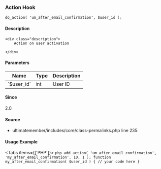
<UMBreadCrumb type="action"/>

### Action Hook    
    
```
do_action( 'um_after_email_confirmation', $user_id );
```

#### Description
    <div class="description">
        Action on user activation
 
    </div>

#### Parameters
            
<table className="table-auto mt-2 border dark:border-gray-500 p-5 text-sm text-left">
<thead>
<tr>
<th  className="px-3">Name</th>
<th  className="px-3">Type</th>
<th  className="px-3">Description</th>
</tr>
</thead>
<tbody>
               <tr >
               <td className="px-3 py-2">`$user_id`</td>
               <td className="px-3 py-2">int</td>
               <td className="px-3 py-2 text-sm">User ID</td>
               </tr>
</tbody>
</table>

#### Since
<div class="description">
2.0
</div>

#### Source
  - <Link href="https://github.com/ultimatemember/ultimatemember/tree/2.5.0/includes/core/class-permalinks.php#L235">ultimatemember/includes/core/class-permalinks.php</Link> <Link href="https://github.com/ultimatemember/ultimatemember/tree/2.5.0/includes/core/class-permalinks.php#L235">line 235</Link>



#### Usage Example

<Tabs items={['PHP']}>
    <Tab>
    ```php
    add_action( 'um_after_email_confirmation', 'my_after_email_confirmation', 10, 1 );
 function my_after_email_confirmation( $user_id ) {
     // your code here
 }
    ```
    </Tab>
</Tabs>